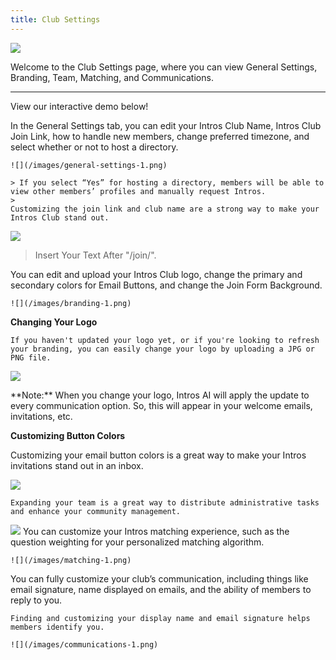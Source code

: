```yaml
---
title: Club Settings
---
```

![](/images/club-settings-1-optim.png)

Welcome to the Club Settings page, where you can view General Settings, Branding, Team, Matching, and Communications. 

---
View our interactive demo below!


<Tabs>
  <Tab title="General Settings">
    In the General Settings tab, you can edit your Intros Club Name, Intros Club Join Link, how to handle new members, change preferred          timezone, and select whether or not to host a directory.

    ![](/images/general-settings-1.png)

    > If you select “Yes” for hosting a directory, members will be able to view other members’ profiles and manually request Intros.
    > 
    Customizing the join link and club name are a strong way to make your Intros Club stand out.

![](/images/changing-join-link-1.png)

 > Insert Your Text After "/join/".
  </Tab>
  <Tab title="Branding">
    You can edit and upload your Intros Club logo, change the primary and secondary colors for Email Buttons, and change the Join Form           Background. 

    ![](/images/branding-1.png)

**Changing Your Logo**

    If you haven't updated your logo yet, or if you're looking to refresh your branding, you can easily change your logo by uploading a JPG or PNG file.

![](/images/changing-your-logo-1-optim.png)

<Note>
**Note:** When you change your logo, Intros AI will apply the update to every communication option. So, this will appear in your welcome emails, invitations, etc.
</Note>

**Customizing Button Colors**

Customizing your email button colors is a great way to make your Intros invitations stand out in an inbox.

![](/images/button-colors-1.png)

  </Tab>
  <Tab title="Team">

    Expanding your team is a great way to distribute administrative tasks and enhance your community management.

![](/images/adding-team-members-1-optim.png)
  </Tab>
  <Tab title="Matching">
    You can customize your Intros matching experience, such as the question weighting for your personalized matching algorithm.

    ![](/images/matching-1.png)
  </Tab>
  <Tab title="Communications">
    You can fully customize your club’s communication, including things like email signature, name displayed on emails, and the ability of       members to reply to you.
    
    Finding and customizing your display name and email signature helps members identify you. 

    ![](/images/communications-1.png)
  </Tab>
</Tabs>
